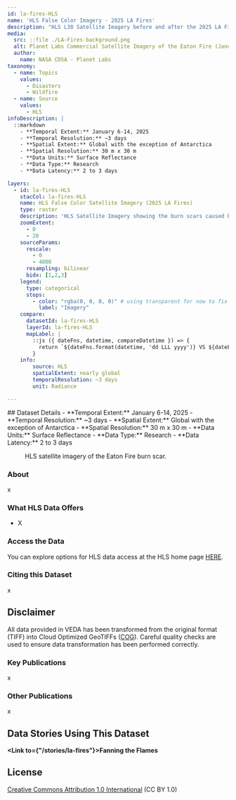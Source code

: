 ```yaml
---
id: la-fires-HLS
name: 'HLS False Color Imagery - 2025 LA Fires'
description: "HLS L30 Satellite Imagery before and after the 2025 LA Fires."
media:
  src: ::file ./LA-Fires-background.png
  alt: Planet Labs Commercial Satellite Imagery of the Eaton Fire (January 9, 2025).
  author:
    name: NASA CDSA - Planet Labs
taxonomy:
  - name: Topics
    values:
      - Disasters
      - Wildfire
  - name: Source
    values:
      - HLS
infoDescription: |
  ::markdown
    - **Temporal Extent:** January 6-14, 2025
    - **Temporal Resolution:** ~3 days
    - **Spatial Extent:** Global with the exception of Antarctica
    - **Spatial Resolution:** 30 m x 30 m 
    - **Data Units:** Surface Reflectance 
    - **Data Type:** Research
    - **Data Latency:** 2 to 3 days

layers:
  - id: la-fires-HLS
    stacCol: la-fires-HLS
    name: HLS False Color Satellite Imagery (2025 LA Fires)
    type: raster
    description: 'HLS Satellite Imagery showing the burn scars caused by the 2025 LA Fires.'
    zoomExtent:
      - 0
      - 20
    sourceParams:
      rescale:
        - 0
        - 4000
      resampling: bilinear
      bidx: [1,2,3]
    legend:
      type: categorical
      stops:
        - color: "rgba(0, 0, 0, 0)" # using transparent for now to fix the issues with scrollytelling
          label: "Imagery"
    compare:
      datasetId: la-fires-HLS
      layerId: la-fires-HLS
      mapLabel: |
        ::js ({ dateFns, datetime, compareDatetime }) => {
          return `${dateFns.format(datetime, 'dd LLL yyyy')} VS ${dateFns.format(compareDatetime, 'dd LLL yyyy')}`;
        }
    info:
        source: HLS
        spatialExtent: nearly global
        temporalResolution: ~3 days
        unit: Radiance

---
```


<Block>
  <Prose>
  ## Dataset Details
    - **Temporal Extent:** January 6-14, 2025
    - **Temporal Resolution:** ~3 days
    - **Spatial Extent:** Global with the exception of Antarctica
    - **Spatial Resolution:** 30 m x 30 m 
    - **Data Units:** Surface Reflectance 
    - **Data Type:** Research
    - **Data Latency:** 2 to 3 days
  </Prose>
<Figure>
  <Map
    datasetId='la-fires-HLS'
    layerId='la-fires-HLS'
    dateTime='2025-01-06'
    zoom={12}
    center={[-118.15241, 34.1986]}
    compareDateTime='2025-01-14'
  />
  <Caption
    attrAuthor='NASA'
    attrUrl='https://nasa.gov/'
  >
    HLS satellite imagery of the Eaton Fire burn scar.
  </Caption>
</Figure>
</Block>

<Block>
  <Prose>

  ### About

  x

  </Prose>
</Block>

<Block>
  
  <Prose>

  ### What HLS Data Offers

  * X

  </Prose>
</Block>

<Block>
  <Prose>
  
  ### Access the Data

  You can explore options for HLS data access at the HLS home page [HERE](https://hls.gsfc.nasa.gov/).
  </Prose>
</Block>

<Block>
  <Prose>
    
  ### Citing this Dataset

  x
  </Prose>
</Block>

<Block>
  <Prose>
  
  ## Disclaimer

  All data provided in VEDA has been transformed from the original format (TIFF) into Cloud Optimized GeoTIFFs ([COG](https://www.cogeo.org)). Careful quality checks are used to ensure data transformation has been performed correctly.  
  
  </Prose>
</Block>

<Block>
  <Prose>

  ### Key Publications
  
  x
  </Prose>
</Block>

<Block>
  <Prose>

  ### Other Publications
  
  x
  </Prose>
</Block>

<Block>
  <Prose>
  
  ## Data Stories Using This Dataset
  
  **<Link to={"/stories/la-fires"}>Fanning the Flames</Link>**

  </Prose>
</Block>

<Block>
  <Prose>
  
  ## License
  
  [Creative Commons Attribution 1.0 International](https://creativecommons.org/publicdomain/zero/1.0/legalcode) (CC BY 1.0)

  </Prose>
</Block>

